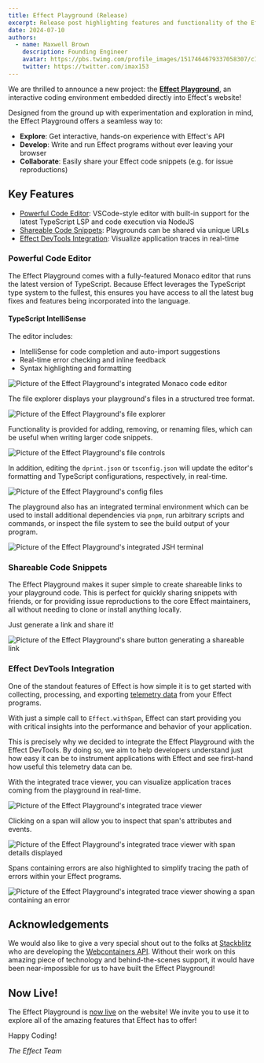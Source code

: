 ```yaml
---
title: Effect Playground (Release)
excerpt: Release post highlighting features and functionality of the Effect Website Playground
date: 2024-07-10
authors:
  - name: Maxwell Brown
    description: Founding Engineer
    avatar: https://pbs.twimg.com/profile_images/1517464679337058307/cIB1-Gkx_400x400.jpg
    twitter: https://twitter.com/imax153
---
```


We are thrilled to announce a new project: the [**Effect Playground**](https://effect.website/play),
an interactive coding environment embedded directly into Effect's website!

Designed from the ground up with experimentation and exploration in mind, the
Effect Playground offers a seamless way to:

- **Explore**: Get interactive, hands-on experience with Effect's API
- **Develop**: Write and run Effect programs without ever leaving your browser
- **Collaborate**: Easily share your Effect code snippets (e.g. for issue reproductions)

## Key Features

- [Powerful Code Editor](#powerful-code-editor): VSCode-style editor with
  built-in support for the latest TypeScript LSP and code execution via NodeJS
- [Shareable Code Snippets](#shareable-code-snippets): Playgrounds can be shared via unique URLs
- [Effect DevTools Integration](#effect-devtools-integration): Visualize application traces in real-time

### Powerful Code Editor

The Effect Playground comes with a fully-featured Monaco editor that runs the
latest version of TypeScript. Because Effect leverages the TypeScript type
system to the fullest, this ensures you have access to all the latest bug fixes
and features being incorporated into the language.

#### TypeScript IntelliSense
The editor includes:

- IntelliSense for code completion and auto-import suggestions
- Real-time error checking and inline feedback
- Syntax highlighting and formatting

<img
  src="/images/blog/0035-playground-release/code-editor.png"
  alt="Picture of the Effect Playground's integrated Monaco code editor"
/>

The file explorer displays your playground's files in a structured tree format.

<img
  src="/images/blog/0035-playground-release/file-explorer.png"
  alt="Picture of the Effect Playground's file explorer"
/>

Functionality is provided for adding, removing, or renaming files, which can be
useful when writing larger code snippets.

<img
  src="/images/blog/0035-playground-release/file-controls.png"
  alt="Picture of the Effect Playground's file controls"
/>

In addition, editing the `dprint.json` or `tsconfig.json` will update the
editor's formatting and TypeScript configurations, respectively, in real-time.

<img
  src="/images/blog/0035-playground-release/config-files.png"
  alt="Picture of the Effect Playground's config files"
/>

The playground also has an integrated terminal environment which can be used to
install additional dependencies via `pnpm`, run arbitrary scripts and commands,
or inspect the file system to see the build output of your program.

<img
  src="/images/blog/0035-playground-release/terminal.png"
  alt="Picture of the Effect Playground's integrated JSH terminal"
/>

### Shareable Code Snippets

The Effect Playground makes it super simple to create shareable links to your
playground code. This is perfect for quickly sharing snippets with friends, or
for providing issue reproductions to the core Effect maintainers, all without
needing to clone or install anything locally.

Just generate a link and share it!

<img
  src="/images/blog/0035-playground-release/share-button.png"
  alt="Picture of the Effect Playground's share button generating a shareable link"
/>

### Effect DevTools Integration

One of the standout features of Effect is how simple it is to get started with
collecting, processing, and exporting [telemetry data](https://effect.website/docs/guides/observability/telemetry)
from your Effect programs.

With just a simple call to `Effect.withSpan`, Effect can start providing you
with critical insights into the performance and behavior of your application.

This is precisely why we decided to integrate the Effect Playground with the
Effect DevTools. By doing so, we aim to help developers understand just how easy
it can be to instrument applications with Effect and see first-hand how useful
this telemetry data can be.

With the integrated trace viewer, you can visualize application traces coming
from the playground in real-time.

<img
  src="/images/blog/0035-playground-release/trace-viewer.png"
  alt="Picture of the Effect Playground's integrated trace viewer"
/>

Clicking on a span will allow you to inspect that span's attributes and events.

<img
  src="/images/blog/0035-playground-release/span-details.png"
  alt="Picture of the Effect Playground's integrated trace viewer with span details displayed"
/>

Spans containing errors are also highlighted to simplify tracing the path of
errors within your Effect programs.

<img
  src="/images/blog/0035-playground-release/span-errors.png"
  alt="Picture of the Effect Playground's integrated trace viewer showing a span containing an error"
/>

## Acknowledgements

We would also like to give a very special shout out to the folks at [Stackblitz](https://stackblitz.com)
who are developing the [Webcontainers API](https://webcontainers.io). Without
their work on this amazing piece of technology and behind-the-scenes support, it
would have been near-impossible for us to have built the Effect Playground!

## Now Live!

The Effect Playground is [now live](https://effect.website/play) on the website!
We invite you to use it to explore all of the amazing features that Effect has
to offer!

Happy Coding!

_The Effect Team_